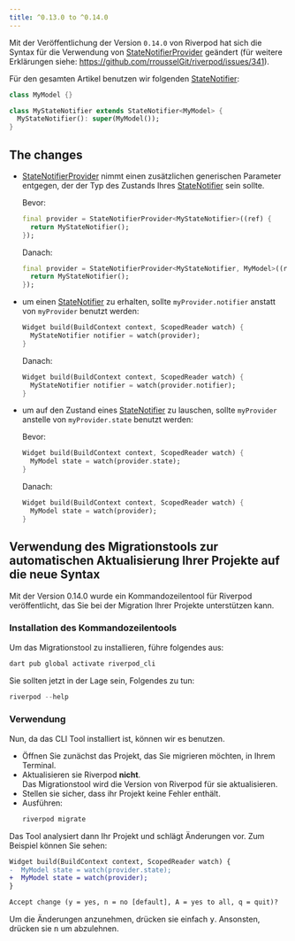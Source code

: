 ```yaml
---
title: ^0.13.0 to ^0.14.0
---
```


Mit der Veröffentlichung der Version `0.14.0` von Riverpod hat sich die Syntax für die Verwendung von [StateNotifierProvider] geändert
(für weitere Erklärungen siehe: https://github.com/rrousselGit/riverpod/issues/341).

Für den gesamten Artikel benutzen wir folgenden [StateNotifier]:

```dart
class MyModel {}

class MyStateNotifier extends StateNotifier<MyModel> {
  MyStateNotifier(): super(MyModel());
}
```

## The changes

- [StateNotifierProvider] nimmt einen zusätzlichen generischen Parameter entgegen, der 
  der Typ des Zustands Ihres [StateNotifier] sein sollte.

  Bevor:

  ```dart
  final provider = StateNotifierProvider<MyStateNotifier>((ref) {
    return MyStateNotifier();
  });
  ```

  Danach:

  ```dart
  final provider = StateNotifierProvider<MyStateNotifier, MyModel>((ref) {
    return MyStateNotifier();
  });
  ```

- um einen [StateNotifier] zu erhalten, sollte `myProvider.notifier` anstatt von `myProvider` benutzt werden:

  ```dart
  Widget build(BuildContext context, ScopedReader watch) {
    MyStateNotifier notifier = watch(provider);
  }
  ```

  Danach:

  ```dart
  Widget build(BuildContext context, ScopedReader watch) {
    MyStateNotifier notifier = watch(provider.notifier);
  }
  ```

- um auf den Zustand eines [StateNotifier] zu lauschen, sollte `myProvider` anstelle von `myProvider.state` benutzt werden:

  Bevor:

  ```dart
  Widget build(BuildContext context, ScopedReader watch) {
    MyModel state = watch(provider.state);
  }
  ```

  Danach:

  ```dart
  Widget build(BuildContext context, ScopedReader watch) {
    MyModel state = watch(provider);
  }
  ```

## Verwendung des Migrationstools zur automatischen Aktualisierung Ihrer Projekte auf die neue Syntax

Mit der Version 0.14.0 wurde ein Kommandozeilentool für Riverpod veröffentlicht, 
das Sie bei der Migration Ihrer Projekte unterstützen kann.

### Installation des Kommandozeilentools

Um das Migrationstool zu installieren, führe folgendes aus:

```sh
dart pub global activate riverpod_cli
```

Sie sollten jetzt in der Lage sein, Folgendes zu tun:

```dart
riverpod --help
```

### Verwendung

Nun, da das CLI Tool installiert ist, können wir es benutzen.

- Öffnen Sie zunächst das Projekt, das Sie migrieren möchten, in Ihrem Terminal.
- Aktualisieren sie Riverpod **nicht**.  
  Das Migrationstool wird die Version von Riverpod für sie aktualisieren.
- Stellen sie sicher, dass ihr Projekt keine Fehler enthält.
- Ausführen:
  ```sh
  riverpod migrate
  ```

Das Tool analysiert dann Ihr Projekt und schlägt Änderungen vor. Zum Beispiel können Sie sehen:

```diff
Widget build(BuildContext context, ScopedReader watch) {
-  MyModel state = watch(provider.state);
+  MyModel state = watch(provider);
}

Accept change (y = yes, n = no [default], A = yes to all, q = quit)? 
```

Um die Änderungen anzunehmen, drücken sie einfach <kbd>y</kbd>. Ansonsten, drücken sie <kbd>n</kbd> um abzulehnen.


[statenotifierprovider]: https://pub.dev/documentation/hooks_riverpod/3.0.0-dev.17/legacy/StateNotifierProvider-class.html
[statenotifier]: https://pub.dev/documentation/state_notifier/latest/state_notifier/StateNotifier-class.html
